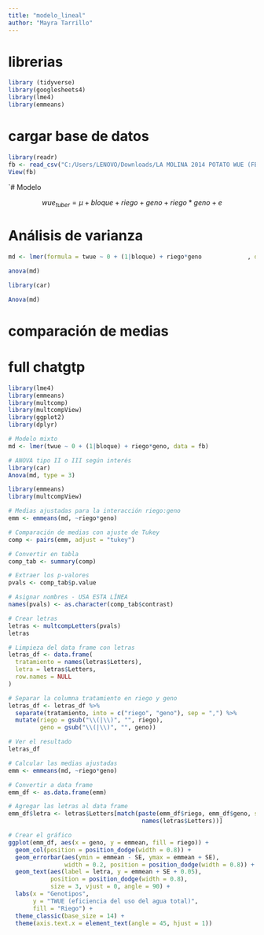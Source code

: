 ```yaml
---
title: "modelo_lineal"
author: "Mayra Tarrillo"
---
```


# librerias 

```r
library (tidyverse)
library(googlesheets4)
library(lme4)
library(emmeans)
```
# cargar base de datos

```r
library(readr)
fb <- read_csv("C:/Users/LENOVO/Downloads/LA MOLINA 2014 POTATO WUE (FB) - fb.csv")
View(fb)
```
`# Modelo

$$ wue_{tuber} = \mu + bloque + riego + geno +riego*geno + e $$ 

# Análisis de varianza

```r
md <- lmer(formula = twue ~ 0 + (1|bloque) + riego*geno             , data = fb)

anova(md)

library(car)

Anova(md)

```

# comparación de medias

# full chatgtp

```r
library(lme4)
library(emmeans)
library(multcomp)
library(multcompView)
library(ggplot2)
library(dplyr)

# Modelo mixto
md <- lmer(twue ~ 0 + (1|bloque) + riego*geno, data = fb)

# ANOVA tipo II o III según interés
library(car)
Anova(md, type = 3)
```


```r
library(emmeans)
library(multcompView)

# Medias ajustadas para la interacción riego:geno
emm <- emmeans(md, ~riego*geno)

# Comparación de medias con ajuste de Tukey
comp <- pairs(emm, adjust = "tukey")

# Convertir en tabla
comp_tab <- summary(comp)

# Extraer los p-valores
pvals <- comp_tab$p.value

# Asignar nombres - USA ESTA LÍNEA
names(pvals) <- as.character(comp_tab$contrast)

# Crear letras
letras <- multcompLetters(pvals)
letras
```

```r
# Limpieza del data frame con letras
letras_df <- data.frame(
  tratamiento = names(letras$Letters),
  letra = letras$Letters,
  row.names = NULL
)

# Separar la columna tratamiento en riego y geno
letras_df <- letras_df %>%
  separate(tratamiento, into = c("riego", "geno"), sep = ",") %>%
  mutate(riego = gsub("\\(|\\)", "", riego),
         geno = gsub("\\(|\\)", "", geno))

# Ver el resultado
letras_df
```

```r
# Calcular las medias ajustadas
emm <- emmeans(md, ~riego*geno)

# Convertir a data frame
emm_df <- as.data.frame(emm)

# Agregar las letras al data frame
emm_df$letra <- letras$Letters[match(paste(emm_df$riego, emm_df$geno, sep = ","), 
                                      names(letras$Letters))]

# Crear el gráfico
ggplot(emm_df, aes(x = geno, y = emmean, fill = riego)) +
  geom_col(position = position_dodge(width = 0.8)) +
  geom_errorbar(aes(ymin = emmean - SE, ymax = emmean + SE),
                width = 0.2, position = position_dodge(width = 0.8)) +
  geom_text(aes(label = letra, y = emmean + SE + 0.05),
            position = position_dodge(width = 0.8),
            size = 3, vjust = 0, angle = 90) +
  labs(x = "Genotipos", 
       y = "TWUE (eficiencia del uso del agua total)",
       fill = "Riego") +
  theme_classic(base_size = 14) +
  theme(axis.text.x = element_text(angle = 45, hjust = 1))
```
